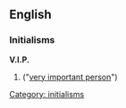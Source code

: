 ==English==

===Initialisms===
'''V.I.P.'''

# {{alternative spelling of|[[VIP]]}} ("[[very important person]]")

[[Category: initialisms]]